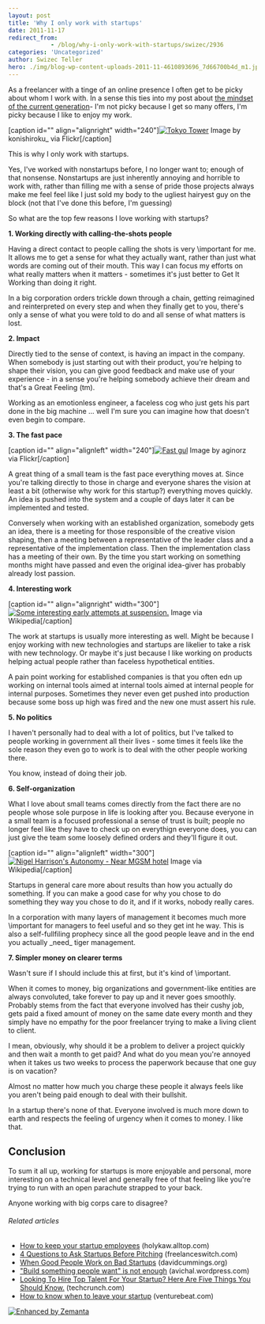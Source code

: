 ```yaml
---
layout: post
title: 'Why I only work with startups'
date: 2011-11-17
redirect_from: 
            - /blog/why-i-only-work-with-startups/swizec/2936
categories: 'Uncategorized'
author: Swizec Teller
hero: ./img/blog-wp-content-uploads-2011-11-4610893696_7d66700b4d_m1.jpg
---
```

As a freelancer with a tinge of an online presence I often get to be picky about whom I work with. In a sense this ties into my post about [the mindset of the current generation](http://swizec.com/blog/we-are-not-generation-sell/swizec/2926 "We are not generation sell")- I'm not picky because I get so many offers, I'm picky because I like to enjoy my work.



\[caption id="" align="alignright" width="240"][![Tokyo Tower](./img/blog-wp-content-uploads-2011-11-4610893696_7d66700b4d_m1.jpg "Tokyo Tower")](http://www.flickr.com/photos/55247267@N00/4610893696) Image by konishiroku\_ via Flickr\[/caption]



This is why I only work with startups.



Yes, I've worked with nonstartups before, I no longer want to; enough of that nonsense. Nonstartups are just inherently annoying and horrible to work with, rather than filling me with a sense of pride those projects always make me feel feel like I just sold my body to the ugliest hairyest guy on the block (not that I've done this before, I'm guessing)



So what are the top few reasons I love working with startups?



**1. Working directly with calling-the-shots people**



Having a direct contact to people calling the shots is very \\important for me. It allows me to get a sense for what they actually want, rather than just what words are coming out of their mouth. This way I can focus my efforts on what really matters when it matters - sometimes it's just better to Get It Working than doing it right.



In a big corporation orders trickle down through a chain, getting reimagined and reinterpreted on every step and when they finally get to you, there's only a sense of what you were told to do and all sense of what matters is lost.



**2. Impact**



Directly tied to the sense of context, is having an impact in the company. When somebody is just starting out with their product, you're helping to shape their vision, you can give good feedback and make use of your experience - in a sense you're helping somebody achieve their dream and that's a Great Feeling (tm).



Working as an emotionless engineer, a faceless cog who just gets his part done in the big machine ... well I'm sure you can imagine how that doesn't even begin to compare.



**3. The fast pace**



\[caption id="" align="alignleft" width="240"][![Fast gul](./img/blog-wp-content-uploads-2011-11-4631606862_5148f506ef_m3.jpg "Fast gul")](http://www.flickr.com/photos/36093266@N06/4631606862) Image by aginorz via Flickr\[/caption]



A great thing of a small team is the fast pace everything moves at. Since you're talking directly to those in charge and everyone shares the vision at least a bit (otherwise why work for this startup?) everything moves quickly. An idea is pushed into the system and a couple of days later it can be implemented and tested.



Conversely when working with an established organization, somebody gets an idea, there is a meeting for those responsible of the creative vision shaping, then a meeting between a representative of the leader class and a representative of the implementation class. Then the implementation class has a meeting of their own. By the time you start working on something months might have passed and even the original idea-giver has probably already lost passion.



**4. Interesting work**



\[caption id="" align="alignright" width="300"][![Some interesting early attempts at suspension.](./img/blog-wp-content-uploads-2011-11-300px-Bicycle_Wheels1.jpg "Some interesting early attempts at suspension.")](http://commons.wikipedia.org/wiki/File:Bicycle_Wheels.jpg) Image via Wikipedia\[/caption]



The work at startups is usually more interesting as well. Might be because I enjoy working with new technologies and startups are likelier to take a risk with new technology. Or maybe it's just because I like working on products helping actual people rather than faceless hypothetical entities.



A pain point working for established companies is that you often edn up working on internal tools aimed at internal tools aimed at internal people for internal purposes. Sometimes they never even get pushed into production because some boss up high was fired and the new one must assert his rule.



**5. No politics**



I haven't personally had to deal with a lot of politics, but I've talked to people working in government all their lives - some times it feels like the sole reason they even go to work is to deal with the other people working there.



You know, instead of doing their job.



**6. Self-organization**



What I love about small teams comes directly from the fact there are no people whose sole purpose in life is looking after you. Because everyone in a small team is a focused professional a sense of trust is built; people no longer feel like they have to check up on everythign everyone does, you can just give the team some loosely defined orders and they'll figure it out.



\[caption id="" align="alignleft" width="300"][![Nigel Harrison's Autonomy - Near MGSM hotel](./img/blog-wp-content-uploads-2011-11-300px-SculptureMQ23.jpg "Nigel Harrison's Autonomy - Near MGSM hotel")](http://en.wikipedia.org/wiki/File:SculptureMQ2.JPG) Image via Wikipedia\[/caption]



Startups in general care more about results than how you actually do something. If you can make a good case for why you chose to do something they way you chose to do it, and if it works, nobody really cares.



In a corporation with many layers of management it becomes much more \\important for managers to feel useful and so they get int he way. This is also a self-fullfiling prophecy since all the good people leave and in the end you actually \_need\_ tiger management.



**7. Simpler money on clearer terms**



Wasn't sure if I should include this at first, but it's kind of \\important.



When it comes to money, big organizations and government-like entities are always convoluted, take forever to pay up and it never goes smoothly. Probably stems from the fact that everyone involved has their cushy job, gets paid a fixed amount of money on the same date every month and they simply have no empathy for the poor freelancer trying to make a living client to client.



I mean, obviously, why should it be a problem to deliver a project quickly and then wait a month to get paid? And what do you mean you're annoyed when it takes us two weeks to process the paperwork because that one guy is on vacation?



Almost no matter how much you charge these people it always feels like you aren't being paid enough to deal with their bullshit.



In a startup there's none of that. Everyone involved is much more down to earth and respects the feeling of urgency when it comes to money. I like that.

## Conclusion

To sum it all up, working for startups is more enjoyable and personal, more interesting on a technical level and generally free of that feeling like you're trying to run with an open parachute strapped to your back.



Anyone working with big corps care to disagree?

###### Related articles

- [How to keep your startup employees](http://holykaw.alltop.com/how-to-keep-your-startup-employees) (holykaw.alltop.com)
- [4 Questions to Ask Startups Before Pitching](http://freelanceswitch.com/the-business-of-freelancing/pitching-to-startups/) (freelanceswitch.com)
- [When Good People Work on Bad Startups](http://davidcummings.org/2011/07/30/when-good-people-work-on-bad-startups/) (davidcummings.org)
- ["Build something people want" is not enough](http://avichal.wordpress.com/2011/11/14/build-something-people-want-is-not-enough/) (avichal.wordpress.com)
- [Looking To Hire Top Talent For Your Startup? Here Are Five Things You Should Know.](http://techcrunch.com/2011/11/14/looking-to-hire-top-talent-for-your-startup-here-are-five-things-you-should-know/) (techcrunch.com)
- [How to know when to leave your startup](http://venturebeat.com/2011/10/24/how-to-know-when-to-leave-your-startup/) (venturebeat.com)

[![Enhanced by Zemanta](http://img.zemanta.com/zemified_e.png?x-id=2baecdf4-23e4-4ba0-b85c-ede9cef82393)](http://www.zemanta.com/ "Enhanced by Zemanta")